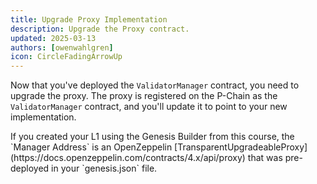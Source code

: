 ```yaml
---
title: Upgrade Proxy Implementation
description: Upgrade the Proxy contract.
updated: 2025-03-13
authors: [owenwahlgren]
icon: CircleFadingArrowUp
---
```



Now that you've deployed the `ValidatorManager` contract, you need to upgrade the proxy. The proxy is registered on the P-Chain as the `ValidatorManager` contract, and you'll update it to point to your new implementation.

<Callout type="info">
    If you created your L1 using the Genesis Builder from this course, the `Manager Address` is an OpenZeppelin [TransparentUpgradeableProxy](https://docs.openzeppelin.com/contracts/4.x/api/proxy) that was pre-deployed in your `genesis.json` file.
</Callout>

<ToolboxMdxWrapper  walletMode="l1">
    <UpgradeProxy />
</ToolboxMdxWrapper>
